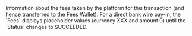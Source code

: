   

  

  
<ParamField body="Fees" type="object">     
Information about the fees taken by the platform for this transaction (and hence transferred to the Fees Wallet).  
For a direct bank wire pay-in, the `Fees` displays placeholder values (currency XXX and amount 0) until the `Status` changes to SUCCEEDED.    

<Expandable title="properties">  
<Currency7 />  
  
<Amount2 />  
  

</Expandable> 
</ParamField>